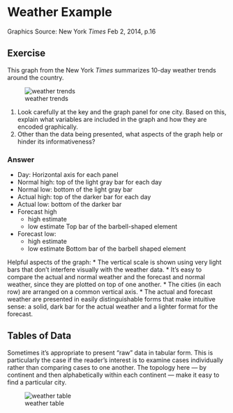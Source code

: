 # Weather Example

Graphics Source: New York *Times* Feb 2, 2014, p.16

## Exercise

This graph from the New York *Times* summarizes 10-day weather trends around the country.

![weather trends](nytweathertrends.png)

1. Look carefully at the key and the graph panel for one city.  Based on this, explain what variables are included in the graph and how they are encoded graphically.
2. Other than the data being presented, what aspects of the graph help or hinder its informativeness?

### Answer

* Day: Horizontal axis for each panel
* Normal high: top of the light gray bar for each day
* Normal low: bottom of the light gray bar
* Actual high: top of the darker bar for each day
* Actual low: bottom of the darker bar
* Forecast high
    * high estimate
    * low estimate
    Top bar of the barbell-shaped element
* Forecast low: 
    * high estimate
    * low estimate
    Bottom bar of the barbell shaped element

Helpful aspects of the graph:
* The vertical scale is shown using very light bars that don't interfere visually with the weather data.
* It's easy to compare the actual and normal weather and the forecast and normal weather, since they are plotted on top of one another.
* The cities (in each row) are arranged on a common vertical axis.
* The actual and forecast weather are presented in easily distinguishable forms that make intuitive sense: a solid, dark bar for the actual weather and a lighter format for the forecast. 

## Tables of Data

Sometimes it's appropriate to present "raw" data in tabular form.  This is particularly the case if the reader's interest is to examine cases individually rather than comparing cases to one another.  The topology here --- by continent and then alphabetically within each continent --- make it easy to find a particular city.

![weather table](nytweathertable.png)
